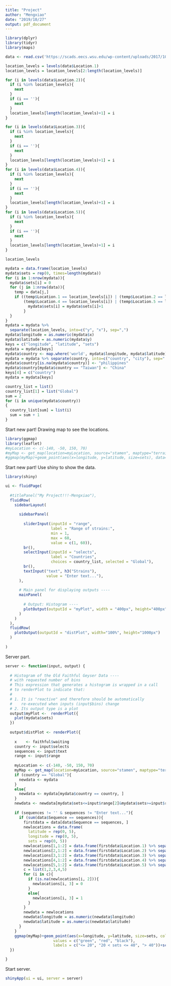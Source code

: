 ```yaml
---
title: "Project"
author: "Mengxiao"
date: "2019/10/27"
output: pdf_document
---
```


```r
library(dplyr)
library(tidyr)
library(maps)

data <- read.csv('https://scads.eecs.wsu.edu/wp-content/uploads/2017/10/AM_strains_clean.csv', fileEncoding='utf-16', na.string = '?', sep='\t')
```
```r
location_levels = levels(data$Location.1)
location_levels = location_levels[2:length(location_levels)]

for (i in levels(data$Location.2)){
  if (i %in% location_levels){
    next
  }
  if (i == ''){
    next
  }
  location_levels[length(location_levels)+1] = i
}

for (i in levels(data$Location.3)){
  if (i %in% location_levels){
    next
  }
  if (i == ''){
    next
  }
  location_levels[length(location_levels)+1] = i
}
for (i in levels(data$Location.4)){
  if (i %in% location_levels){
    next
  }
  if (i == ''){
    next
  }
  location_levels[length(location_levels)+1] = i
}
for (i in levels(data$Location.5)){
  if (i %in% location_levels){
    next
  }
  if (i == ''){
    next
  }
  location_levels[length(location_levels)+1] = i
}
```
```r
location_levels
```
```r
mydata = data.frame(location_levels)
mydata$sets = rep(0, times=length(mydata))
for (i in 1:nrow(mydata)){
  mydata$sets[i] = 0
  for (j in 1:nrow(data)){
    temp = data[j,]
    if ((temp$Location.1 == location_levels[i]) | (temp$Location.2 == location_levels[i]) | (temp$Location.3 == location_levels[i]) |
        (temp$Location.4 == location_levels[i]) | (temp$Location.5 == location_levels[i])){
          mydata$sets[i] = mydata$sets[i]+1
        }
  }
}
mydata = mydata %>% 
  separate(location_levels, into=c("y", "x"), sep=",")
mydata$longitude = as.numeric(mydata$x)
mydata$latitude = as.numeric(mydata$y)
keys = c("longitude", "latitude", "sets")
mydata = mydata[keys]
mydata$country <- map.where('world', mydata$longitude, mydata$latitude)
mydata = mydata %>% separate(country, into=c("country", "city"), sep=":")
mydata$country[is.na(mydata$country)] <- "philippines"
mydata$country[mydata$country == "Taiwan"] <- "China"
keys[4] = c("country")
mydata = mydata[keys]

country_list = list()
country_list[1] = list("Global")
sum = 2
for (i in unique(mydata$country))
{
  country_list[sum] = list(i)
  sum = sum + 1
}
```


Start new part! Drawing map to see the locations.
```r
library(ggmap)
library(leaflet)
#myLocation <- c(-140, -50, 150, 70)
#myMap <- get_map(location=myLocation, source="stamen", maptype="terrain", zoom=3)
#ggmap(myMap)+geom_point(aes(x=longitude, y=latitude, size=sets), data=mydata, alpha=0.5, color="darkred")
```

Start new part! Use shiny to show the data.
```r
library(shiny)

ui <- fluidPage(
  
  #titlePanel("My Project!!!-Mengxiao"),
  fluidRow(
    sidebarLayout(
      
      sidebarPanel(
        
        sliderInput(inputId = "range",
                    label = "Range of strains:",
                    min = 1,
                    max = 60,
                    value = c(1, 60)),
        br(),
        selectInput(inputId = "selects",
                    label = "Countries",
                    choices = country_list, selected = "Global"),
        br(),
        textInput("text", h3("Strains"), 
                  value = "Enter text..."),
      ),
      
      # Main panel for displaying outputs ----
      mainPanel(
        
        # Output: Histogram ----
        plotOutput(outputId = "myPlot", width = "400px", height="400px"),
      )
    )
  ),
  fluidRow(
    plotOutput(outputId = "distPlot", width="100%", height="1000px")
  )
  
)
```
Server part.
```r
server <- function(input, output) {
  
  # Histogram of the Old Faithful Geyser Data ----
  # with requested number of bins
  # This expression that generates a histogram is wrapped in a call
  # to renderPlot to indicate that:
  #
  # 1. It is "reactive" and therefore should be automatically
  #    re-executed when inputs (input$bins) change
  # 2. Its output type is a plot  
  output$myPlot <-  renderPlot({
    plot(mydata$sets)
  })
  
  output$distPlot <- renderPlot({
    
    x    <- faithful$waiting
    country <- input$selects
    sequences <- input$text
    range <- input$range
    
    myLocation <- c(-140, -50, 150, 70)
    myMap <- get_map(location=myLocation, source="stamen", maptype="terrain", zoom=3)
    if (country == "Global"){
      newdata <- mydata
    }
    else{
      newdata <- mydata[mydata$country == country, ]
    }
    newdata <- newdata[mydata$sets<=input$range[2]&mydata$sets>=input$range[1], ]
    
    if (sequences != '' & sequences != "Enter text..."){
      if (sum(data$Sequence == sequences)){
        firstdata = data[data$Sequence == sequences, ]
        newlocations = data.frame(
          latitude = rep(0, 5),
          longitude = rep(0, 5),
          sets = rep(0, 5))
        newlocations[1,1:2] = data.frame(firstdata$Location.1) %>% separate(firstdata.Location.1, into=c("latitude", "longitude"), sep=",")
        newlocations[2,1:2] = data.frame(firstdata$Location.2) %>% separate(firstdata.Location.2, into=c("latitude", "longitude"), sep=",")
        newlocations[3,1:2] = data.frame(firstdata$Location.3) %>% separate(firstdata.Location.3, into=c("latitude", "longitude"), sep=",")
        newlocations[4,1:2] = data.frame(firstdata$Location.4) %>% separate(firstdata.Location.4, into=c("latitude", "longitude"), sep=",")
        newlocations[5,1:2] = data.frame(firstdata$Location.5) %>% separate(firstdata.Location.5, into=c("latitude", "longitude"), sep=",")
        c = list(1,2,3,4,5)
        for (i in c){
          if (is.na(newlocations[i, 2])){
            newlocations[i, 3] = 0
          }
          else{
            newlocations[i, 3] = 1
          }
        }
        newdata = newlocations
        newdata$longitude = as.numeric(newdata$longitude)
        newdata$latitude = as.numeric(newdata$latitude)
      }
    }
    ggmap(myMap)+geom_point(aes(x=longitude, y=latitude, size=sets, colour = cut(sets, c(0, 20, 40, 60))), data = newdata, alpha=0.8)+scale_colour_manual(name = "sets",
                     values = c("green", "red", "black"),
                     labels = c("<= 20", "20 < sets <= 40", "> 40"))+scale_size_continuous(range=c(4, 15))
  }) 

}
```
Start server.
```r
shinyApp(ui = ui, server = server)
```
